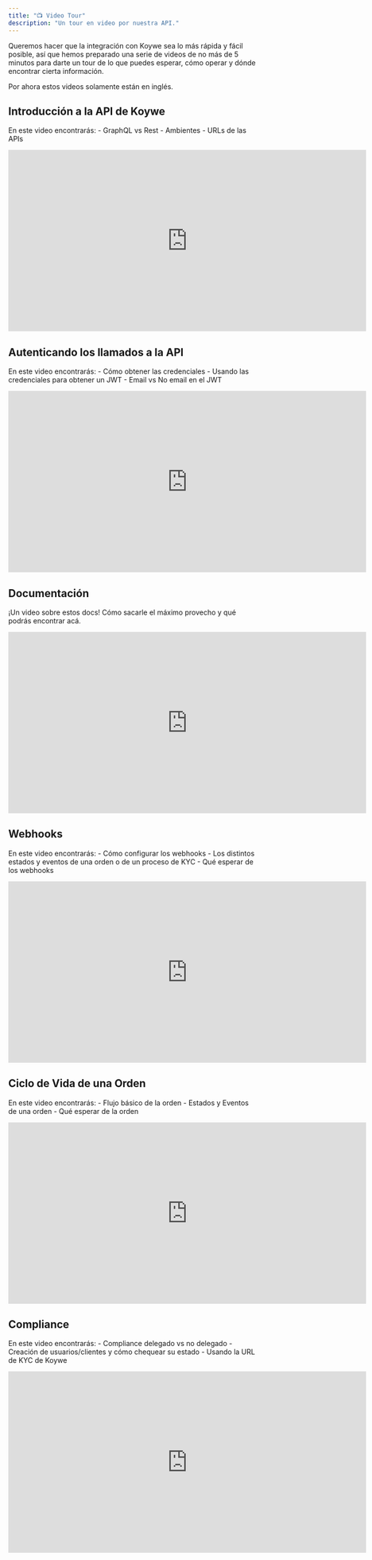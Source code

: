 ```yaml
---
title: "📺 Video Tour"
description: "Un tour en video por nuestra API."
---
```


Queremos hacer que la integración con Koywe sea lo más rápida y fácil posible, así que hemos preparado una serie de videos de no más de 5 minutos para darte un tour de lo que puedes esperar, cómo operar y dónde encontrar cierta información.

Por ahora estos videos solamente están en inglés.

## Introducción a la API de Koywe

En este video encontrarás:
    - GraphQL vs Rest
    - Ambientes
    - URLs de las APIs

<iframe width="720" height="365" src="https://www.loom.com/embed/47b4d5ada23d40cb829ea30df8103a24?sid=17ac11e7-f4a7-4abe-922a-31dbc88d4e06" frameborder="0" allow="accelerometer; autoplay; clipboard-write; encrypted-media; gyroscope; picture-in-picture" webkitallowfullscreen mozallowfullscreen allowfullscreen></iframe>

## Autenticando los llamados a la API

En este video encontrarás:
    - Cómo obtener las credenciales
    - Usando las credenciales para obtener un JWT
    - Email vs No email en el JWT

<iframe width="720" height="365" src="https://www.loom.com/embed/dec4549b8f584e3391e4359a68175994?sid=b714fd8c-f008-4a0a-af89-3d1831985cef" frameborder="0" allow="accelerometer; autoplay; clipboard-write; encrypted-media; gyroscope; picture-in-picture" webkitallowfullscreen mozallowfullscreen allowfullscreen></iframe>

## Documentación

¡Un video sobre estos docs! Cómo sacarle el máximo provecho y qué podrás encontrar acá.

<iframe width="720" height="365" src="https://www.loom.com/embed/96cac5b644f44fc8a5bbc374df3bd0f9?sid=cb438a3b-75fa-4265-b29f-a5e41e208499" frameborder="0" allow="accelerometer; autoplay; clipboard-write; encrypted-media; gyroscope; picture-in-picture" webkitallowfullscreen mozallowfullscreen allowfullscreen></iframe>

## Webhooks

En este video encontrarás:
    - Cómo configurar los webhooks
    - Los distintos estados y eventos de una orden o de un proceso de KYC
    - Qué esperar de los webhooks

<iframe width="720" height="365" src="https://www.loom.com/embed/0f43ddd2918d4cae88057949e1bcc6c7?sid=8e9ccf4f-f2ef-4c36-8ca8-85c4d221f48f" frameborder="0" allow="accelerometer; autoplay; clipboard-write; encrypted-media; gyroscope; picture-in-picture" webkitallowfullscreen mozallowfullscreen allowfullscreen></iframe>

## Ciclo de Vida de una Orden

En este video encontrarás:
    - Flujo básico de la orden
    - Estados y Eventos de una orden
    - Qué esperar de la orden

<iframe width="720" height="365" src="https://www.loom.com/embed/f5ce5ffd2060425b8b8af168a54f4dc2?sid=5f92cf25-59f2-4066-a96f-8eea425eb05b" frameborder="0" allow="accelerometer; autoplay; clipboard-write; encrypted-media; gyroscope; picture-in-picture" webkitallowfullscreen mozallowfullscreen allowfullscreen></iframe>

## Compliance

En este video encontrarás:
    - Compliance delegado vs no delegado
    - Creación de usuarios/clientes y cómo chequear su estado
    - Usando la URL de KYC de Koywe

<iframe width="720" height="365" src="https://www.loom.com/embed/3e7f7b67b57a4810910e958703ad2214?sid=f1fd6fe0-e9df-4091-bd3e-a3a3633ab48a" frameborder="0" allow="accelerometer; autoplay; clipboard-write; encrypted-media; gyroscope; picture-in-picture" webkitallowfullscreen mozallowfullscreen allowfullscreen></iframe>